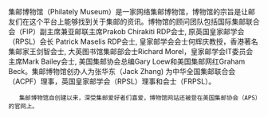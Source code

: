 {{Multiple issues|
{{Tone|time=2021-02-12T05:46:04+00:00}}
{{Unencyclopedic|time=2021-02-12T05:46:04+00:00}}
{{Unreferenced|time=2021-02-12T05:46:04+00:00}}
}}
集邮博物馆（Philately Museum）是一家网络集邮博物馆，博物馆的宗旨是让邮友们在这个平台上能够找到关于集邮的资讯。博物馆的顾问团队包括国际集邮联合会（FIP）副主席兼亚邮联主席Prakob Chirakiti RDP会士, 原英国皇家邮学会（RPSL）会长 Patrick Maselis RDP会士, 皇家邮学会会士何辉庆教授，香港著名集邮家王剑智会士, 大英图书馆集邮部会士Richard Morel，皇家邮学会IT委员会主席Mark Bailey会士, 美国集邮协会总编Gary Loew和美国集邮网红Graham Beck。集邮博物馆创办人为张华东（Jack Zhang) 为中华全国集邮联合会（ACPF）理事，英国皇家邮学会（RPSL）理事和会士（FRPSL）。

    集邮博物馆自创建以来，深受集邮爱好者们喜爱，博物馆网站还被登在美国集邮协会（APS）的官网上。